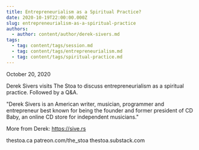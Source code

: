 ```yaml
---
title: Entrepreneurialism as a Spiritual Practice?
date: 2020-10-19T22:00:00.000Z
slug: entrepreneurialism-as-a-spiritual-practice
authors:
  - author: content/author/derek-sivers.md
tags:
  - tag: content/tags/session.md
  - tag: content/tags/entrepreneurialism.md
  - tag: content/tags/spiritual-practice.md
---
```


October 20, 2020

Derek Sivers visits The Stoa to discuss entrepreneurialism as a spiritual practice. Followed by a Q&A.

"Derek Sivers is an American writer, musician, programmer and entrepreneur best known for being the founder and former president of CD Baby, an online CD store for independent musicians."

More from Derek: https://sive.rs

thestoa.ca
patreon.com/the_stoa
thestoa.substack.com
